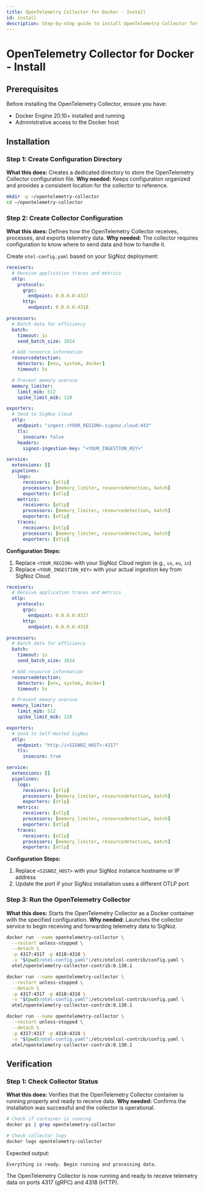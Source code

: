```yaml
---
title: OpenTelemetry Collector for Docker - Install
id: install
description: Step-by-step guide to install OpenTelemetry Collector for Docker environments
---
```


# OpenTelemetry Collector for Docker - Install

## Prerequisites

Before installing the OpenTelemetry Collector, ensure you have:

- Docker Engine 20.10+ installed and running
- Administrative access to the Docker host

## Installation

### Step 1: Create Configuration Directory

**What this does:** Creates a dedicated directory to store the OpenTelemetry Collector configuration file.
**Why needed:** Keeps configuration organized and provides a consistent location for the collector to reference.

```bash
mkdir -p ~/opentelemetry-collector
cd ~/opentelemetry-collector
```

### Step 2: Create Collector Configuration

**What this does:** Defines how the OpenTelemetry Collector receives, processes, and exports telemetry data.
**Why needed:** The collector requires configuration to know where to send data and how to handle it.

Create `otel-config.yaml` based on your SigNoz deployment:

<Tabs>
<TabItem value="cloud" label="SigNoz Cloud" default>

```yaml
receivers:
  # Receive application traces and metrics
  otlp:
    protocols:
      grpc:
        endpoint: 0.0.0.0:4317
      http:
        endpoint: 0.0.0.0:4318

processors:
  # Batch data for efficiency
  batch:
    timeout: 1s
    send_batch_size: 1024

  # Add resource information
  resourcedetection:
    detectors: [env, system, docker]
    timeout: 5s

  # Prevent memory overuse
  memory_limiter:
    limit_mib: 512
    spike_limit_mib: 128

exporters:
  # Send to SigNoz Cloud
  otlp:
    endpoint: "ingest.<YOUR_REGION>.signoz.cloud:443"
    tls:
      insecure: false
    headers:
      signoz-ingestion-key: "<YOUR_INGESTION_KEY>"

service:
  extensions: []
  pipelines:
    logs:
      receivers: [otlp]
      processors: [memory_limiter, resourcedetection, batch]
      exporters: [otlp]
    metrics:
      receivers: [otlp]
      processors: [memory_limiter, resourcedetection, batch]
      exporters: [otlp]
    traces:
      receivers: [otlp]
      processors: [memory_limiter, resourcedetection, batch]
      exporters: [otlp]
```

**Configuration Steps:**
1. Replace `<YOUR_REGION>` with your SigNoz Cloud region (e.g., `us`, `eu`, `in`)
2. Replace `<YOUR_INGESTION_KEY>` with your actual ingestion key from SigNoz Cloud

</TabItem>
<TabItem value="self-hosted" label="Self-Hosted SigNoz">

```yaml
receivers:
  # Receive application traces and metrics
  otlp:
    protocols:
      grpc:
        endpoint: 0.0.0.0:4317
      http:
        endpoint: 0.0.0.0:4318

processors:
  # Batch data for efficiency
  batch:
    timeout: 1s
    send_batch_size: 1024

  # Add resource information
  resourcedetection:
    detectors: [env, system, docker]
    timeout: 5s

  # Prevent memory overuse
  memory_limiter:
    limit_mib: 512
    spike_limit_mib: 128

exporters:
  # Send to Self-Hosted SigNoz
  otlp:
    endpoint: "http://<SIGNOZ_HOST>:4317"
    tls:
      insecure: true

service:
  extensions: []
  pipelines:
    logs:
      receivers: [otlp]
      processors: [memory_limiter, resourcedetection, batch]
      exporters: [otlp]
    metrics:
      receivers: [otlp]
      processors: [memory_limiter, resourcedetection, batch]
      exporters: [otlp]
    traces:
      receivers: [otlp]
      processors: [memory_limiter, resourcedetection, batch]
      exporters: [otlp]
```

**Configuration Steps:**
1. Replace `<SIGNOZ_HOST>` with your SigNoz instance hostname or IP address
2. Update the port if your SigNoz installation uses a different OTLP port

</TabItem>
</Tabs>

### Step 3: Run the OpenTelemetry Collector

**What this does:** Starts the OpenTelemetry Collector as a Docker container with the specified configuration.
**Why needed:** Launches the collector service to begin receiving and forwarding telemetry data to SigNoz.

<Tabs>
<TabItem value="linux" label="Linux" default>

```bash
docker run --name opentelemetry-collector \
  --restart unless-stopped \
  --detach \
  -p 4317:4317 -p 4318:4318 \
  -v "$(pwd)/otel-config.yaml":/etc/otelcol-contrib/config.yaml \
  otel/opentelemetry-collector-contrib:0.130.1
```

</TabItem>
<TabItem value="macos" label="macOS">

```bash
docker run --name opentelemetry-collector \
  --restart unless-stopped \
  --detach \
  -p 4317:4317 -p 4318:4318 \
  -v "$(pwd)/otel-config.yaml":/etc/otelcol-contrib/config.yaml \
  otel/opentelemetry-collector-contrib:0.130.1
```

</TabItem>
<TabItem value="windows" label="Windows">

```bash
docker run --name opentelemetry-collector \
  --restart unless-stopped \
  --detach \
  -p 4317:4317 -p 4318:4318 \
  -v "$(pwd)/otel-config.yaml":/etc/otelcol-contrib/config.yaml \
  otel/opentelemetry-collector-contrib:0.130.1
```

</TabItem>
</Tabs>

## Verification

### Step 1: Check Collector Status

**What this does:** Verifies that the OpenTelemetry Collector container is running properly and ready to receive data.
**Why needed:** Confirms the installation was successful and the collector is operational.

```bash
# Check if container is running
docker ps | grep opentelemetry-collector

# Check collector logs
docker logs opentelemetry-collector
```

Expected output:
```
Everything is ready. Begin running and processing data.
```

The OpenTelemetry Collector is now running and ready to receive telemetry data on ports 4317 (gRPC) and 4318 (HTTP).
